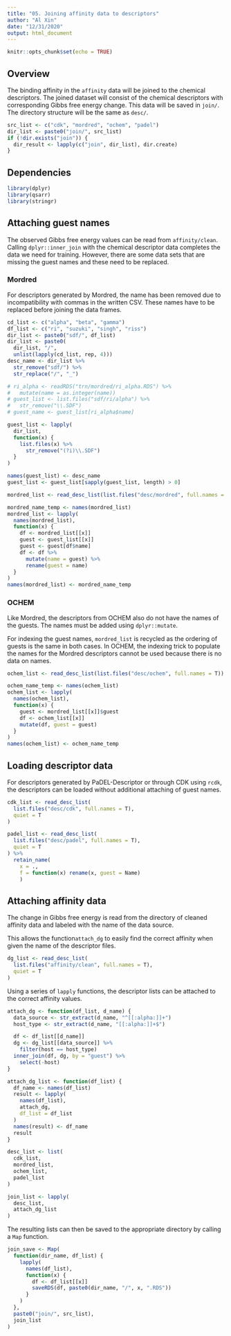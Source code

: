 ```yaml
---
title: "05. Joining affinity data to descriptors"
author: "Al Xin"
date: "12/31/2020"
output: html_document
---
```


```r
knitr::opts_chunk$set(echo = TRUE)
```

## Overview

The binding affinity in the `affinity` data will be joined to the chemical descriptors. The joined dataset will consist of the chemical descriptors with corresponding Gibbs free energy change. This data will be saved in `join/`. The directory structure will be the same as `desc/`.

```r
src_list <- c("cdk", "mordred", "ochem", "padel")
dir_list <- paste0("join/", src_list)
if (!dir.exists("join")) {
  dir_result <- lapply(c("join", dir_list), dir.create)
}
```

## Dependencies

```r
library(dplyr)
library(qsarr)
library(stringr)
```


## Attaching guest names

The observed Gibbs free energy values can be read from `affinity/clean`. Calling `dplyr::inner_join` with the chemical descriptor data completes the data we need for training. However, there are some data sets that are missing the guest names and these need to be replaced.

### Mordred

For descriptors generated by Mordred, the name has been removed due to incompatibility with commas in the written CSV. These names have to be replaced before joining the data frames.

```r
cd_list <- c("alpha", "beta", "gamma")
df_list <- c("ri", "suzuki", "singh", "riss")
dir_list <- paste0("sdf/", df_list)
dir_list <- paste0(
  dir_list, "/", 
  unlist(lapply(cd_list, rep, 4)))
desc_name <- dir_list %>% 
  str_remove("sdf/") %>%
  str_replace("/", "_")

# ri_alpha <- readRDS("trn/mordred/ri_alpha.RDS") %>%
#   mutate(name = as.integer(name))
# guest_list <- list.files("sdf/ri/alpha") %>%
#   str_remove("\\.SDF")
# guest_name <- guest_list[ri_alpha$name]

guest_list <- lapply(
  dir_list, 
  function(x) {
    list.files(x) %>%
      str_remove("(?i)\\.SDF")
  }
)

names(guest_list) <- desc_name
guest_list <- guest_list[sapply(guest_list, length) > 0]

mordred_list <- read_desc_list(list.files("desc/mordred", full.names = T))

mordred_name_temp <- names(mordred_list)
mordred_list <- lapply(
  names(mordred_list), 
  function(x) {
    df <- mordred_list[[x]]
    guest <- guest_list[[x]]
    guest <- guest[df$name]
    df <- df %>% 
      mutate(name = guest) %>%
      rename(guest = name)
  }
)
names(mordred_list) <- mordred_name_temp
```

### OCHEM

Like Mordred, the descriptors from OCHEM also do not have the names of the guests. The names must be added using `dplyr::mutate`.

For indexing the guest names, `mordred_list` is recycled as the ordering of guests is the same in both cases. In OCHEM, the indexing trick to populate the names for the Mordred descriptors cannot be used because there is no data on names.

```r
ochem_list <- read_desc_list(list.files("desc/ochem", full.names = T))

ochem_name_temp <- names(ochem_list)
ochem_list <- lapply(
  names(ochem_list), 
  function(x) {
    guest <- mordred_list[[x]]$guest
    df <- ochem_list[[x]]
    mutate(df, guest = guest)
  }
)
names(ochem_list) <- ochem_name_temp
```

## Loading descriptor data

For descriptors generated by PaDEL-Descriptor or through CDK using `rcdk`, the descriptors can be loaded without additional attaching of guest names. 

```r
cdk_list <- read_desc_list(
  list.files("desc/cdk", full.names = T), 
  quiet = T
)

padel_list <- read_desc_list(
  list.files("desc/padel", full.names = T), 
  quiet = T
) %>%
  retain_name(
    x = ., 
    f = function(x) rename(x, guest = Name)
    )
```

## Attaching affinity data

The change in Gibbs free energy is read from the directory of cleaned affinity data and labeled with the name of the data source. 

This allows the function`attach_dg` to easily find the correct affinity when given the name of the descriptor files.

```r
dg_list <- read_desc_list(
  list.files("affinity/clean", full.names = T), 
  quiet = T
)
```

Using a series of `lapply` functions, the descriptor lists can be attached to the correct affinity values. 

```r
attach_dg <- function(df_list, d_name) {
  data_source <- str_extract(d_name, "^[[:alpha:]]+") 
  host_type <- str_extract(d_name, "[[:alpha:]]+$")

  df <- df_list[[d_name]]
  dg <- dg_list[[data_source]] %>%
    filter(host == host_type)
  inner_join(df, dg, by = "guest") %>%
    select(-host)
}

attach_dg_list <- function(df_list) {
  df_name <- names(df_list)
  result <- lapply(
    names(df_list), 
    attach_dg, 
    df_list = df_list
  )
  names(result) <- df_name
  result
}

desc_list <- list(
  cdk_list, 
  mordred_list, 
  ochem_list, 
  padel_list
)

join_list <- lapply(
  desc_list, 
  attach_dg_list
)
```

The resulting lists can then be saved to the appropriate directory by calling a `Map` function. 

```r
join_save <- Map(
  function(dir_name, df_list) {
    lapply(
      names(df_list), 
      function(x) {
        df <- df_list[[x]]
        saveRDS(df, paste0(dir_name, "/", x, ".RDS"))
      }
    )
  }, 
  paste0("join/", src_list), 
  join_list
)
```

